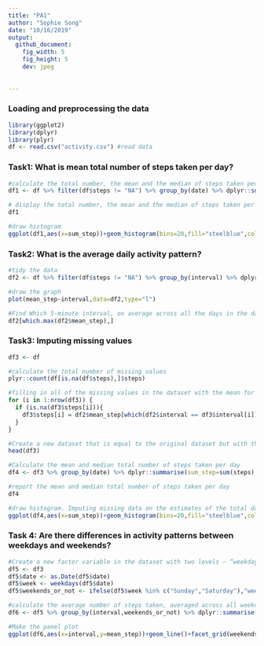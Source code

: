 ```yaml
---
title: "PA1"
author: "Sophie Song"
date: "10/16/2019"
output: 
  github_document:
    fig_width: 5
    fig_height: 5
    dev: jpeg
  
  
---
```


### Loading and preprocessing the data
```r
library(ggplot2)
library(dplyr)
library(plyr)
df <- read.csv("activity.csv") #read data
```

### Task1: What is mean total number of steps taken per day?
```r
#calculate the total number, the mean and the median of steps taken per day
df1 <- df %>% filter(df$steps != "NA") %>% group_by(date) %>% dplyr::summarise(sum_step=sum(steps),mean_step=mean(steps),median_step=median(steps))

# display the total number, the mean and the median of steps taken per day
df1 

#draw histogram
ggplot(df1,aes(x=sum_step))+geom_histogram(bins=20,fill="steelblue",color="white")+labs(title = "Histogram for the total No. of steps taken per  day")+theme(plot.title=element_text(hjust=0.5)) 


```

  
### Task2: What is the average daily activity pattern?
```r
#tidy the data
df2 <- df %>% filter(df$steps != "NA") %>% group_by(interval) %>% dplyr::summarise(mean_step = mean(steps)) 

#draw the graph
plot(mean_step~interval,data=df2,type="l") 

#Find Which 5-minute interval, on average across all the days in the dataset, contains the maximum number of steps
df2[which.max(df2$mean_step),] 
```

  
### Task3: Imputing missing values
```r
df3 <- df

#calculate the total number of missing values
plyr::count(df[is.na(df$steps),]$steps) 

#filling in all of the missing values in the dataset with the mean for that 5-minute interval
for (i in 1:nrow(df3)) {
  if (is.na(df3$steps[i])){
    df3$steps[i] = df2$mean_step[which(df2$interval == df3$interval[i])]
  } 
}

#Create a new dataset that is equal to the original dataset but with the missing data filled in.
head(df3)

#Calculate the mean and median total number of steps taken per day
df4 <- df3 %>% group_by(date) %>% dplyr::summarise(sum_step=sum(steps),mean_step=mean(steps),median_step=median(steps))

#report the mean and median total number of steps taken per day
df4

#draw histogram. Imputing missing data on the estimates of the total daily number of steps changes the shape of the graph
ggplot(df4,aes(x=sum_step))+geom_histogram(bins=20,fill="steelblue",color="white")+labs(title = "Histogram for the total No. of steps taken per  day")+theme(plot.title=element_text(hjust=0.5))

```

  
### Task 4: Are there differences in activity patterns between weekdays and weekends?
```r
#Create a new factor variable in the dataset with two levels – “weekday” and “weekend” indicating whether a given date is a weekday or weekend day.
df5 <- df3
df5$date <- as.Date(df5$date)
df5$week <- weekdays(df5$date)
df5$weekends_or_not <- ifelse(df5$week %in% c("Sunday","Saturday"),"weekend","weekday")

#calculate the average number of steps taken, averaged across all weekday days or weekend days
df6 <- df5 %>% group_by(interval,weekends_or_not) %>% dplyr::summarise(mean_step=mean(steps))

#Make the panel plot
ggplot(df6,aes(x=interval,y=mean_step))+geom_line()+facet_grid(weekends_or_not~.)
```

